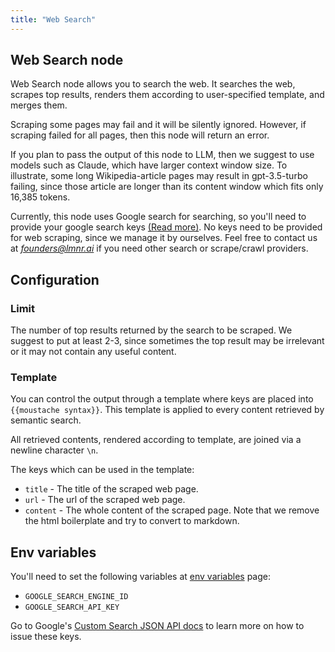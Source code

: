 ```yaml
---
title: "Web Search"
---
```


## Web Search node

Web Search node allows you to search the web. It searches the web, scrapes top results, renders them according to user-specified template, and merges them.

Scraping some pages may fail and it will be silently ignored. However, if scraping failed for all pages, then this node will return an error.

If you plan to pass the output of this node to LLM, then we suggest to use models such as Claude, which have larger context window size.
To illustrate, some long Wikipedia-article pages may result in gpt-3.5-turbo failing, since those article are longer than its content window which fits only 16,385 tokens.

Currently, this node uses Google search for searching, so you'll need to provide your google search keys [(Read more)](/nodes/web-search#env-variables). No keys need to be provided for web scraping, since we manage it by ourselves.
Feel free to contact us at *founders@lmnr.ai* if you need other search or scrape/crawl providers.

## Configuration

### Limit

The number of top results returned by the search to be scraped.
We suggest to put at least 2-3, since sometimes the top result may be irrelevant or it may not contain any useful content.

### Template

You can control the output through a template where keys are placed into `{{moustache syntax}}`.
This template is applied to every content retrieved by semantic search. 

All retrieved contents, rendered according to template, are joined via a newline character `\n`.

The keys which can be used in the template:
- `title` - The title of the scraped web page.
- `url` - The url of the scraped web page.
- `content` - The whole content of the scraped page. Note that we remove the html boilerplate and try to convert to markdown.

## Env variables

You'll need to set the following variables at [env variables](/pipeline/env-variables) page:
- `GOOGLE_SEARCH_ENGINE_ID`
- `GOOGLE_SEARCH_API_KEY`

Go to Google's [Custom Search JSON API docs](https://developers.google.com/custom-search/v1/overview) to learn more on how to issue these keys.

